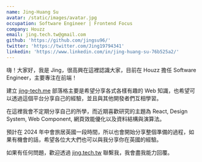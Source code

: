 ```yaml
---
name: Jing-Huang Su
avatar: /static/images/avatar.jpg
occupation: Software Engineer | Frontend Focus
company: Houzz
email: jing.tech.tw@gmail.com
github: 'https://github.com/jingsu96/'
twitter: 'https://twitter.com/Jing19794341'
linkedin: 'https://www.linkedin.com/in/jing-huang-su-76b525a2/'
---
```


嗨！大家好，我是 Jing，很高興在這裡認識大家，目前在 Houzz 擔任 Software Engineer，主要專注在前端！

建立 [jing-tech.me](/) 部落格主要是希望分享各式各樣有趣的 Web 知識，也希望可以透過這個平台分享自己的經驗，並且與其他開發者們互相學習。

在這裡我會不定期分享自己的所學，而近期喜歡研究的主題為 React, Design System, Web Component, 網頁效能優化以及資料結構與演算法。

預計在 2024 年中會旅居英國一段時間，所以也會開始分享整個準備的過程，如果有機會的話，希望各位大大們也可以與我分享你在英國的經驗。

如果有任何問題，歡迎透過 [jing.tech.tw](mailto://jing.tech.tw@gmail.com) 聯繫我，我會盡我能力回覆。
